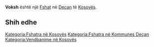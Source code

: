 {{Fshat në Kosovës
 | Emri                = Voksh
| sqi_N_name = Voksh
| sqi_N_FULL_NAME_RO = Voksh
| sqi_N_FULL_NAME_ND_RO = Voksh
| sqi_N_SORT_NAME_RG = VOKSH
| sqi_N_FULL_NAME_RG = Voksh
| sqi_N_FULL_NAME_ND_RG = Voksh
| sqi_V_name = Voksha
| sqi_V_FULL_NAME_RO = Voksha Vokshi
| sqi_V_FULL_NAME_ND_RO = Voksha Vokshi
| sqi_V_SORT_NAME_RG = VOKSHA VOKSHI
| sqi_V_FULL_NAME_RG = Voksha Vokshi
| sqi_V_FULL_NAME_ND_RG = Voksha Vokshi
| srp_D_name = Vokša
| srp_D_FULL_NAME_RO = Vokša
| srp_D_FULL_NAME_ND_RO = Voksa
| srp_D_SORT_NAME_RG = VOKSA
| srp_D_FULL_NAME_RG = Vokša
| srp_D_FULL_NAME_ND_RG = Voksa
| srp_DS_name = Вокша
| srp_DS_FULL_NAME_RO = Вокша
| srp_DS_FULL_NAME_ND_RO = Вокша
| srp_DS_SORT_NAME_RG = ВОКША
| srp_DS_FULL_NAME_RG = Вокша
| srp_DS_FULL_NAME_ND_RG = Вокша
| srp_V_name = Vokš
| srp_V_FULL_NAME_RO = Vokš
| srp_V_FULL_NAME_ND_RO = Voks
| srp_V_SORT_NAME_RG = VOKS
| srp_V_FULL_NAME_RG = Vokš
| srp_V_FULL_NAME_ND_RG = Voks
| srp_VS_name = Вокш
| srp_VS_FULL_NAME_RO = Вокш
| srp_VS_FULL_NAME_ND_RO = Вокш
| srp_VS_SORT_NAME_RG = ВОКШ
| srp_VS_FULL_NAME_RG = Вокш
| srp_VS_FULL_NAME_ND_RG = Вокш

 | Emri (Rasa dhanore) = 
 | Figura              = 
 | Shteti              = Kosovo
 | Komuna              = Deçan
 | Kodi postar         = 
 | Sipërfaqja          = 

 | Popullsia           = 

 | Regj. i popullsisë  = 
 | Dend. e popullsisë  = 
 | Faqja zyrtare       = 
 <!--- Koordinatat ----> 
 | Gjerësia            = 42.507778
 | Gjatësia            = 20.272778
 | Lartësia            = 
}}
'''Voksh''' është një [[Fshat]] në [[Deçan]] të [[Kosovës]].

<!-- == Gjeografia == -->
<!-- == Historia == -->
<!-- == Demografia == -->
== Shih edhe ==
{{Komuna Deçan}}
{{Kosovo-Administrata-Cung}}

[[Kategoria:Fshatra në Kosovës]]
[[Kategoria:Fshatra në Kommunes Deçan]]
[[Kategoria:Vendbanime në Kosovës]]